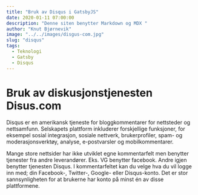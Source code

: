 ```yaml
---
title: "Bruk av Disqus i GatsbyJS"
date: 2020-01-11 07:00:00
description: "Denne siten benytter Markdown og MDX "
author: "Knut Bjørnevik"
image: "../../images/disgus-com.jpg"
slug: "disqus"
tags:
  - Teknologi
  - Gatsby
  - Disqus
---
```


<h1> Bruk av diskusjonstjenesten Disus.com </h1>

Disqus er en amerikansk tjeneste for bloggkommentarer for nettsteder og nettsamfunn. Selskapets plattform inkluderer forskjellige funksjoner, for eksempel sosial integrasjon, sosiale nettverk, brukerprofiler, spam- og moderasjonsverktøy, analyse, e-postvarsler og mobilkommentarer.

Mange store nettsider har ikke utviklet egne kommentarfelt men benytter tjenester fra andre leverandører. Eks. VG benytter facebook. Andre igjen benytter tjenesten Disqus. I kommentarfeltet kan du velge hva du vil logge inn med; din Facebook-, Twitter-, Google- eller Disqus-konto. Det er stor sannsynligheten for at brukerne har konto på minst én av disse plattformene.




